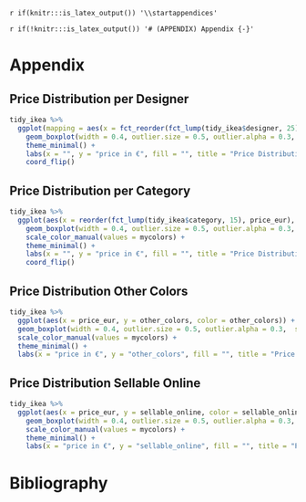 `r if(knitr:::is_latex_output()) '\\startappendices'`

`r if(!knitr:::is_latex_output()) '# (APPENDIX) Appendix {-}'` 

<!-- If you feel it necessary to include an appendix, it goes here. The first appendix should include the commands above. -->


# Appendix

## Price Distribution per Designer {#price_distribution_designer}

```r
tidy_ikea %>%
  ggplot(mapping = aes(x = fct_reorder(fct_lump(tidy_ikea$designer, 25), price_eur), y = price_eur, colour = fct_lump(tidy_ikea$designer, 25))) +
    geom_boxplot(width = 0.4, outlier.size = 0.5, outlier.alpha = 0.3,  show.legend = FALSE) +
    theme_minimal() +
    labs(x = "", y = "price in €", fill = "", title = "Price Distribution per Designer") +
    coord_flip()
```

## Price Distribution per Category {#price_distribution_category}

```r
tidy_ikea %>%
  ggplot(aes(x = reorder(fct_lump(tidy_ikea$category, 15), price_eur), y = price_eur, colour = fct_lump(tidy_ikea$category, 15))) +
    geom_boxplot(width = 0.4, outlier.size = 0.5, outlier.alpha = 0.3,  show.legend = FALSE) +
    scale_color_manual(values = mycolors) +
    theme_minimal() +
    labs(x = "", y = "price in €", fill = "", title = "Price Distribution per Category") +
    coord_flip()
```

## Price Distribution Other Colors {#price_distribution_other_colors}

```r
tidy_ikea %>%
  ggplot(aes(x = price_eur, y = other_colors, color = other_colors)) +
  geom_boxplot(width = 0.4, outlier.size = 0.5, outlier.alpha = 0.3,  show.legend = FALSE) +
  scale_color_manual(values = mycolors) +
  theme_minimal() +
  labs(x = "price in €", y = "other_colors", fill = "", title = "Price Distribution Other Colors")
```

## Price Distribution Sellable Online

```r
tidy_ikea %>%
  ggplot(aes(x = price_eur, y = sellable_online, color = sellable_online)) +
    geom_boxplot(width = 0.4, outlier.size = 0.5, outlier.alpha = 0.3,  show.legend = FALSE) +
    scale_color_manual(values = mycolors) +
    theme_minimal() +
    labs(x = "price in €", y = "sellable_online", fill = "", title = "Price Distribution Sellable Online")
```

# Bibliography
